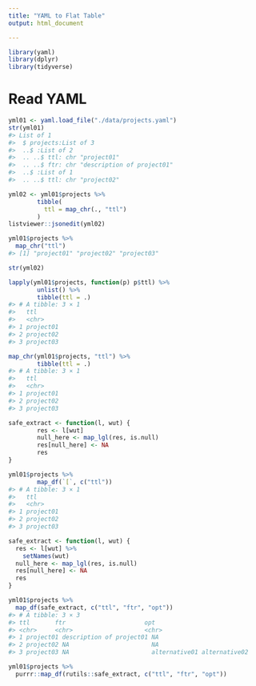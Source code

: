 ```yaml
---
title: "YAML to Flat Table"
output: html_document

---
```


```r
library(yaml)
library(dplyr)
library(tidyverse)

```
# Read YAML

```r
yml01 <- yaml.load_file("./data/projects.yaml")
str(yml01)
#> List of 1
#>  $ projects:List of 3
#>  ..$ :List of 2
#>  .. ..$ ttl: chr "project01"
#>  .. ..$ ftr: chr "description of project01"
#>  ..$ :List of 1
#>  .. ..$ ttl: chr "project02"
```
```r
yml02 <- yml01$projects %>%
        tibble(
          ttl = map_chr(., "ttl")
        )
listviewer::jsonedit(yml02)
```
```r
yml01$projects %>%
  map_chr("ttl")
#> [1] "project01" "project02" "project03"
```
```r
str(yml02)

```
```r
lapply(yml01$projects, function(p) p$ttl) %>%
        unlist() %>%
        tibble(ttl = .)
#> # A tibble: 3 × 1
#>   ttl
#>   <chr>
#> 1 project01
#> 2 project02
#> 3 project03
```
```r
map_chr(yml01$projects, "ttl") %>%
        tibble(ttl = .)
#> # A tibble: 3 × 1
#>   ttl
#>   <chr>
#> 1 project01
#> 2 project02
#> 3 project03
```
```r
safe_extract <- function(l, wut) {
        res <- l[wut]
        null_here <- map_lgl(res, is.null)
        res[null_here] <- NA
        res
}

```
```r
yml01$projects %>%
        map_df(`[`, c("ttl"))
#> # A tibble: 3 × 1
#>   ttl
#>   <chr>
#> 1 project01
#> 2 project02
#> 3 project03
```
```r
safe_extract <- function(l, wut) {
  res <- l[wut] %>%
    setNames(wut)
  null_here <- map_lgl(res, is.null)
  res[null_here] <- NA
  res
}

yml01$projects %>%
  map_df(safe_extract, c("ttl", "ftr", "opt"))
#> # A tibble: 3 × 3
#> ttl       ftr                      opt
#> <chr>     <chr>                    <chr>
#> 1 project01 description of project01 NA
#> 2 project02 NA                       NA
#> 3 project03 NA                       alternative01 alternative02
```
```r
yml01$projects %>%
  purrr::map_df(rutils::safe_extract, c("ttl", "ftr", "opt"))
```
